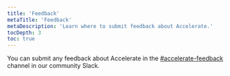 ```yaml
---
title: 'Feedback'
metaTitle: 'Feedback'
metaDescription: 'Learn where to submit feedback about Accelerate.'
tocDepth: 3
toc: true
---
```


<TopBlock>

You can submit any feedback about Accelerate in the [#accelerate-feedback](https://prisma.slack.com/archives/C04KTN0V2Q0) channel in our community Slack.

</TopBlock>
